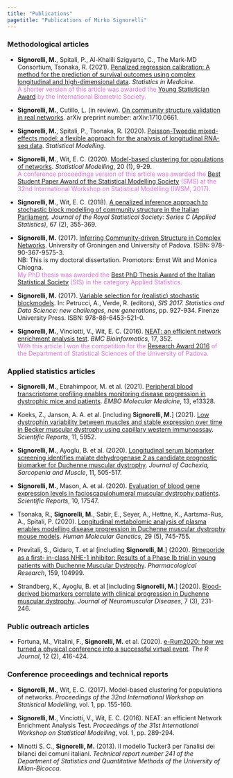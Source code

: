 ```yaml
---
title: "Publications"
pagetitle: "Publications of Mirko Signorelli"
---
```


### Methodological articles

* **Signorelli, M.**, Spitali, P., Al-Khalili Szigyarto, C., The Mark-MD Consortium, Tsonaka, R. (2021). 
[Penalized regression calibration: A method for the prediction of survival outcomes using complex longitudinal and high-dimensional data](https://doi.org/10.1002/sim.9178).
*Statistics in Medicine*.  
<span style="color: orchid;">
A shorter version of this article was awarded the [Young Statistician Award](awards.html) by the International Biometric Society.
</span>

* **Signorelli, M.**, Cutillo, L. (in review). 
[On community structure validation in real networks](https://arxiv.org/abs/1710.06611). 
arXiv preprint number: arXiv:1710.0661.

* **Signorelli, M.**, Spitali, P., Tsonaka, R. (2020).
[Poisson-Tweedie mixed-effects model: a flexible approach for the analysis of longitudinal RNA-seq data](https://journals.sagepub.com/doi/10.1177/1471082X20936017). 
*Statistical Modelling*.

* **Signorelli, M.**, Wit, E. C. (2020).
[Model-based clustering for populations of networks](https://journals.sagepub.com/doi/full/10.1177/1471082X19871128). 
*Statistical Modelling*, 20 (1), 9-29.  
<span style="color: orchid;">
A conference proceedings version of this article was awarded the [Best Student Paper Award of the Statistical Modelling Society](awards.html) (SMS) at the 32nd International Workshop on Statistical Modelling (IWSM, 2017).
</span>

* **Signorelli, M.**, Wit, E. C. (2018). 
[A penalized inference approach to stochastic block modelling of community structure in the Italian Parliament](https://rss.onlinelibrary.wiley.com/doi/10.1111/rssc.12234). 
*Journal of the Royal Statistical Society: Series C (Applied Statistics)*, 67 (2), 355-369. 

* **Signorelli, M.** (2017). [Inferring Community-driven Structure in Complex Networks](https://www.researchgate.net/publication/322746472_Inferring_Community-driven_Structure_in_Complex_Networks). University of Groningen and University of Padova.
ISBN: 978-90-367-9575-3.  
NB: This is my doctoral dissertation. Promotors: Ernst Wit and Monica Chiogna.  
<span style="color: orchid;">
My PhD thesis was awarded the [Best PhD Thesis Award of the Italian Statistical Society](awards.html) (SIS) in the category Applied Statistics.
</span>

* **Signorelli, M.** (2017). 
[Variable selection for (realistic) stochastic blockmodels](https://www.researchgate.net/publication/315716028_Variable_selection_for_realistic_stochastic_blockmodels). 
In: Petrucci, A., Verde, R. (editors), *SIS 2017. Statistics and Data Science: new challenges, new generations*, pp. 927-934. Firenze University Press. ISBN: 978-88-6453-521-0.

* **Signorelli, M.**, Vinciotti, V., Wit, E. C. (2016). 
[NEAT: an efficient network enrichment analysis test](https://bmcbioinformatics.biomedcentral.com/articles/10.1186/s12859-016-1203-6).
*BMC Bioinformatics*, 17, 352.  
<span style="color: orchid;">
With this article I won the competition for the [Research Award 2016](awards.html) of the Department of Statistical Sciences of the University of Padova.
</span>

### Applied statistics articles

* **Signorelli, M.**, Ebrahimpoor, M. et al. (2021). 
[Peripheral blood transcriptome profiling enables monitoring disease progression in dystrophic mice and patients](http://doi.org/10.15252/emmm.202013328). 
*EMBO Molecular Medicine*, 13, e13328.

* Koeks, Z., Janson, A. A. et al. [including **Signorelli, M.**] (2021). 
[Low dystrophin variability between muscles and stable expression over time in Becker muscular dystrophy using capillary western immunoassay](https://www.nature.com/articles/s41598-021-84863-w).
*Scientific Reports*, 11, 5952.

* **Signorelli, M.**, Ayoglu, B. et al. (2020). 
[Longitudinal serum biomarker screening identifies malate dehydrogenase 2 as candidate prognostic biomarker for Duchenne muscular dystrophy](https://onlinelibrary.wiley.com/doi/full/10.1002/jcsm.12517). 
*Journal of Cachexia, Sarcopenia and Muscle*, 11, 505-517.

* **Signorelli, M.**, Mason, A. et al. (2020). 
[Evaluation of blood gene expression levels in facioscapulohumeral muscular dystrophy patients](https://www.nature.com/articles/s41598-020-74687-5). 
*Scientific Reports*, 10, 17547.

* Tsonaka, R., **Signorelli, M.**, Sabir, E., Seyer, A., Hettne, K., Aartsma-Rus, A., Spitali, P. (2020). 
[Longitudinal metabolomic analysis of plasma enables modelling disease progression in Duchenne muscular dystrophy mouse models](https://academic.oup.com/hmg/article/29/5/745/5698697). 
*Human Molecular Genetics*, 29 (5), 745-755.

* Previtali, S., Gidaro, T. et al [including **Signorelli, M.**] (2020). 
[Rimeporide as a ﬁrst- in-class NHE-1 inhibitor: Results of a Phase Ib trial in young patients with Duchenne Muscular Dystrophy](https://www.sciencedirect.com/science/article/pii/S1043661820313074). *Pharmacological Research*, 159, 104999.

* Strandberg, K., Ayoglu, B. et al [including **Signorelli, M.**] (2020). 
[Blood-derived biomarkers correlate with clinical progression in Duchenne muscular dystrophy](https://content.iospress.com/articles/journal-of-neuromuscular-diseases/jnd190454). 
*Journal of Neuromuscular Diseases*, 7 (3), 231-246.

### Public outreach articles

* Fortuna, M., Vitalini, F., **Signorelli, M.** et al. (2020). 
[e-Rum2020: how we turned a physical conference into a successful virtual event](https://journal.r-project.org/archive/2020-2/erum.pdf). 
*The R Journal*, 12 (2), 416-424.

### Conference proceedings and technical reports

* **Signorelli, M.**, Wit, E. C. (2017). 
Model-based clustering for populations of networks. 
*Proceedings of the 32nd International Workshop on Statistical Modelling*, vol. 1, pp. 155-160.

* **Signorelli, M.**, Vinciotti, V., Wit, E. C. (2016). 
NEAT: an efficient Network Enrichment Analysis Test. 
*Proceedings of the 31st International Workshop on Statistical Modelling*, vol. 1, pp. 289-294.

* Minotti S. C., **Signorelli, M.** (2013). 
Il modello Tucker3 per l’analisi dei bilanci dei comuni italiani. 
*Technical report number 241 of the Department of Statistics and Quantitative Methods of the University of Milan-Bicocca*.
